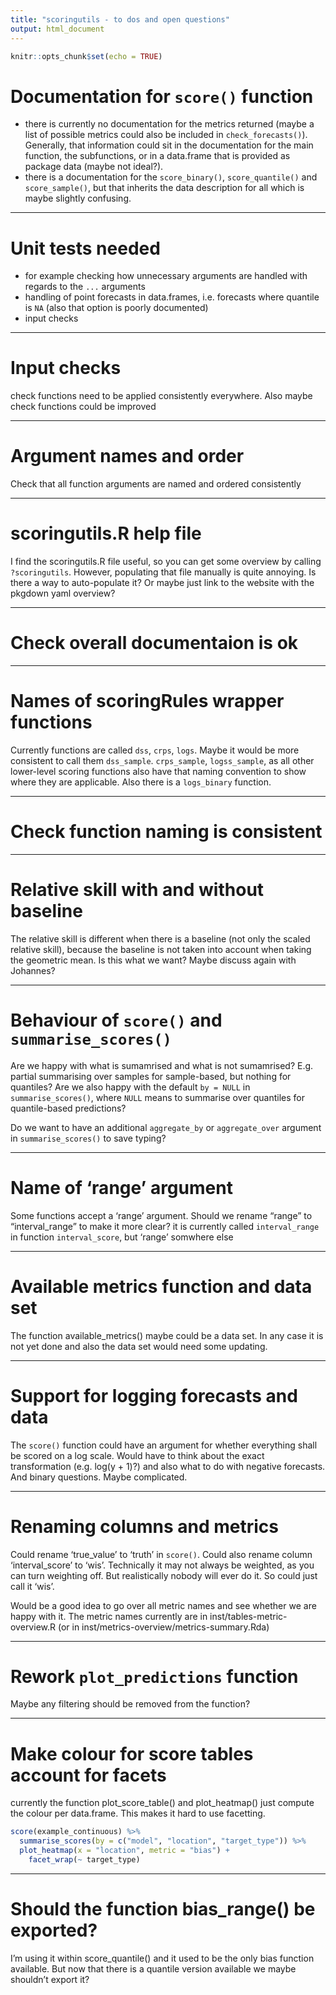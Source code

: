 ```yaml
---
title: "scoringutils - to dos and open questions"
output: html_document
---
```


```r
knitr::opts_chunk$set(echo = TRUE)
```

# Documentation for `score()` function

- there is currently no documentation for the metrics returned (maybe a list of possible metrics could also be included in `check_forecasts()`). Generally, that information could sit in the documentation for the main function, the subfunctions, or in a data.frame that is provided as package data (maybe not ideal?). 
- there is a documentation for the `score_binary()`, `score_quantile()` and `score_sample()`, but that inherits the data description for all which is maybe slightly confusing. 

---

# Unit tests needed

- for example checking how unnecessary arguments are handled with regards to the `...` arguments
- handling of point forecasts in data.frames, i.e. forecasts where quantile is `NA` (also that option is poorly documented)
- input checks

---

# Input checks

check functions need to be applied consistently everywhere. Also maybe check functions could be improved

---

# Argument names and order

Check that all function arguments are named and ordered consistently

---

# scoringutils.R help file

I find the scoringutils.R file useful, so you can get some overview by calling `?scoringutils`. However, populating that file manually is quite annoying. Is there a way to auto-populate it? Or maybe just link to the website with the pkgdown yaml overview? 

---

# Check overall documentaion is ok

---

# Names of scoringRules wrapper functions

Currently functions are called `dss`, `crps`, `logs`. Maybe it would be more consistent to call them `dss_sample`. `crps_sample`, `logss_sample`, as all other lower-level scoring functions also have that naming convention to show where they are applicable. Also there is a `logs_binary` function. 

---

# Check function naming is consistent

---

# Relative skill with and without baseline

The relative skill is different when there is a baseline (not only the scaled relative skill), because the baseline is not taken into account when taking the geometric mean. Is this what we want? Maybe discuss again with Johannes? 

---

# Behaviour of `score()` and `summarise_scores()`

Are we happy with what is sumamrised and what is not sumamrised? E.g. partial summarising over samples for sample-based, but nothing for quantiles? Are we also happy with the default `by = NULL` in `summarise_scores()`, where `NULL` means to summarise over quantiles for quantile-based predictions? 

Do we want to have an additional `aggregate_by` or `aggregate_over` argument in `summarise_scores()` to save typing?

---

# Name of 'range' argument

Some functions accept a 'range' argument. Should we rename "range" to "interval_range" to make it more clear? it is currently called `interval_range` in function `interval_score`, but 'range' somwhere else

---

# Available metrics function and data set

The function available_metrics() maybe could be a data set. In any case it is not yet done and also the data set would need some updating. 

--- 

# Support for logging forecasts and data

The `score()` function could have an argument for whether everything shall be scored on a log scale. Would have to think about the exact transformation (e.g. log(y + 1)?) and also what to do with negative forecasts. And binary questions. Maybe complicated. 


---

# Renaming columns and metrics

Could rename 'true_value' to 'truth' in `score()`. Could also rename column 'interval_score' to 'wis'. Technically it may not always be weighted, as you can turn weighting off. But realistically nobody will ever do it. So could just call it 'wis'. 

Would be a good idea to go over all metric names and see whether we are happy with it. The metric names currently are in inst/tables-metric-overview.R (or in inst/metrics-overview/metrics-summary.Rda)


--- 

# Rework `plot_predictions` function

Maybe any filtering should be removed from the function? 

--- 

# Make colour for score tables account for facets

currently the function plot_score_table() and plot_heatmap() just compute the colour per data.frame. This makes it hard to use facetting. 

```r
score(example_continuous) %>%
  summarise_scores(by = c("model", "location", "target_type")) %>%
  plot_heatmap(x = "location", metric = "bias") + 
    facet_wrap(~ target_type)
```


---

# Should the function bias_range() be exported? 

I'm using it within score_quantile() and it used to be the only bias function available. But now that there is a quantile version available we maybe shouldn't export it? 
